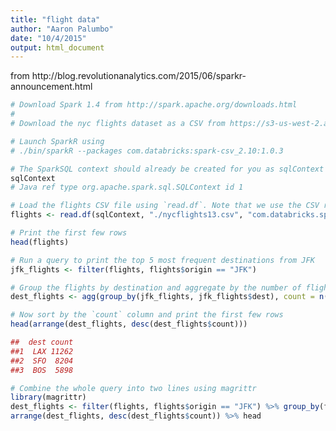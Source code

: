 ```yaml
---
title: "flight data"
author: "Aaron Palumbo"
date: "10/4/2015"
output: html_document
---
```


from http://blog.revolutionanalytics.com/2015/06/sparkr-announcement.html


```r
# Download Spark 1.4 from http://spark.apache.org/downloads.html
# 
# Download the nyc flights dataset as a CSV from https://s3-us-west-2.amazonaws.com/sparkr-data/nycflights13.csv

# Launch SparkR using 
# ./bin/sparkR --packages com.databricks:spark-csv_2.10:1.0.3

# The SparkSQL context should already be created for you as sqlContext
sqlContext
# Java ref type org.apache.spark.sql.SQLContext id 1

# Load the flights CSV file using `read.df`. Note that we use the CSV reader Spark package here.
flights <- read.df(sqlContext, "./nycflights13.csv", "com.databricks.spark.csv", header="true")

# Print the first few rows
head(flights)

# Run a query to print the top 5 most frequent destinations from JFK
jfk_flights <- filter(flights, flights$origin == "JFK")

# Group the flights by destination and aggregate by the number of flights
dest_flights <- agg(group_by(jfk_flights, jfk_flights$dest), count = n(jfk_flights$dest))

# Now sort by the `count` column and print the first few rows
head(arrange(dest_flights, desc(dest_flights$count)))

##  dest count
##1  LAX 11262
##2  SFO  8204
##3  BOS  5898

# Combine the whole query into two lines using magrittr
library(magrittr)
dest_flights <- filter(flights, flights$origin == "JFK") %>% group_by(flights$dest) %>% summarize(count = n(flights$dest))
arrange(dest_flights, desc(dest_flights$count)) %>% head
```


